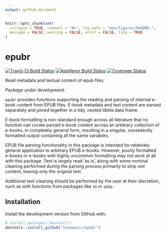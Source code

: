 ```yaml
---
output: github_document
---
```


<!-- README.md is generated from README.Rmd. Please edit that file -->

```r
knitr::opts_chunk$set(
  collapse = TRUE, comment = "#>", fig.path = "man/figures/README-",
  message = FALSE, warning = FALSE, error = FALSE, tidy = TRUE
)
```

# epubr

[![Travis-CI Build Status](https://travis-ci.org/leonawicz/epubr.svg?branch=master)](https://travis-ci.org/leonawicz/epubr)
[![AppVeyor Build Status](https://ci.appveyor.com/api/projects/status/github/leonawicz/epubr?branch=master&svg=true)](https://ci.appveyor.com/project/leonawicz/epubr)
[![Coverage Status](https://img.shields.io/codecov/c/github/leonawicz/epubr/master.svg)](https://codecov.io/github/leonawicz/epubr?branch=master)

Read metadata and textual content of epub files. 

*Package under development.*

`epubr` provides functions supporting the reading and parsing of internal e-book content from EPUB files. E-book metadata and text content are parsed separately and joined together in a tidy, nested tibble data frame. 

E-book formatting is non-standard enough across all literature that no function can curate parsed e-book content across an arbitrary collection of e-books, in completely general form, resulting in a singular, consistently formatted output containing all the same variables.

EPUB file parsing functionality in this package is intended for relatively general application to arbitrary EPUB e-books. However, poorly formatted e-books or e-books with highly uncommon formatting may not work at all with this package.
Text is largely read 'as is', along with some nominal cleaning performed during the parsing process primarily to strip xml content, leaving only the original text.

Additional text cleaning should be performed by the user at their discretion, such as with functions from packages like `tm` or `qdap`.

## Installation

Install the development version from GitHub with:

``` r
# install.packages("devtools")
devtools::install_github("leonawicz/epubr")
```
